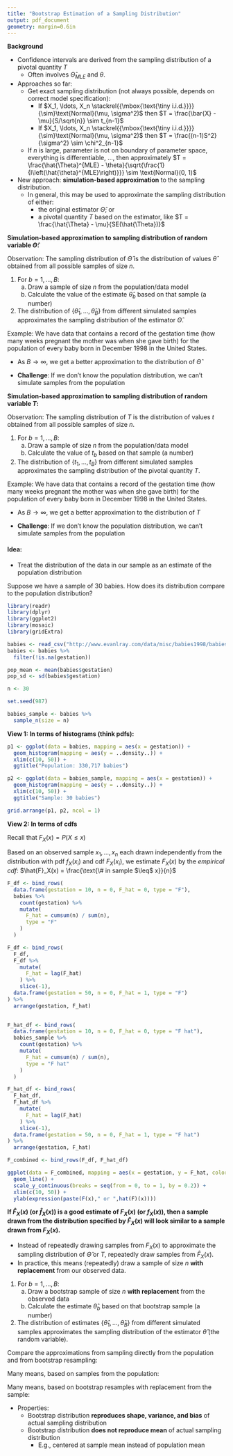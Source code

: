 ```yaml
---
title: "Bootstrap Estimation of a Sampling Distribution"
output: pdf_document
geometry: margin=0.6in
---
```


\def\simiid{\stackrel{{\mbox{\text{\tiny i.i.d.}}}}{\sim}}

**Background**

 * Confidence intervals are derived from the sampling distribution of a pivotal quantity $T$
    * Often involves $\hat{\Theta}_{MLE}$ and $\theta$.
 * Approaches so far:
    * Get exact sampling distribution (not always possible, depends on correct model specification):
        * If $X_1, \ldots, X_n \simiid \text{Normal}(\mu, \sigma^2)$ then $T = \frac{\bar{X} - \mu}{S/\sqrt{n}} \sim t_{n-1}$
        * If $X_1, \ldots, X_n \simiid \text{Normal}(\mu, \sigma^2)$ then $T = \frac{(n-1)S^2}{\sigma^2} \sim \chi^2_{n-1}$
    * If $n$ is large, parameter is not on boundary of parameter space, everything is differentiable, ..., then approximately $T = \frac{\hat{\Theta}^{MLE} - \theta}{\sqrt{\frac{1}{I\left(\hat{\theta}^{MLE}\right)}}} \sim \text{Normal}(0, 1)$
 * New approach: **simulation-based approximation** to the sampling distribution.
    * In general, this may be used to approximate the sampling distribution of either:
        * the original estimator $\hat{\Theta}$; or
        * a pivotal quantity $T$ based on the estimator, like $T = \frac{\hat{\Theta} - \mu}{SE(\hat{\Theta})}$


\newpage

**Simulation-based approximation to sampling distribution of random variable $\hat{\Theta}$:**

Observation: The sampling distribution of $\hat{\Theta}$ is the distribution of values $\hat{\theta}$ obtained from all possible samples of size $n$.

1. For $b = 1, \ldots, B$:
    a. Draw a sample of size $n$ from the population/data model
    b. Calculate the value of the estimate $\hat{\theta}_b$ based on that sample (a number)
2. The distribution of $\{\hat{\theta}_1, \ldots, \hat{\theta}_B\}$ from different simulated samples approximates the sampling distribution of the estimator $\hat{\Theta}$.

Example: We have data that contains a record of the gestation time (how many weeks pregnant the mother was when she gave birth) for the population of every baby born in December 1998 in the United States.

\includegraphics[height=15cm]{sample_means_pop_known.png}

 * As $B \rightarrow \infty$, we get a better approximation to the distribution of $\hat{\Theta}$

 * **Challenge**: If we don't know the population distribution, we can't simulate samples from the population

\newpage

**Simulation-based approximation to sampling distribution of random variable $T$:**

Observation: The sampling distribution of $T$ is the distribution of values $t$ obtained from all possible samples of size $n$.

1. For $b = 1, \ldots, B$:
    a. Draw a sample of size $n$ from the population/data model
    b. Calculate the value of $t_b$ based on that sample (a number)
2. The distribution of $\{t_1, \ldots, t_B\}$ from different simulated samples approximates the sampling distribution of the pivotal quantity $T$.

Example: We have data that contains a record of the gestation time (how many weeks pregnant the mother was when she gave birth) for the population of every baby born in December 1998 in the United States.

\includegraphics[height=15cm]{babies_sample_ts.png}

 * As $B \rightarrow \infty$, we get a better approximation to the distribution of $T$

 * **Challenge**: If we don't know the population distribution, we can't simulate samples from the population

\newpage

#### Idea:

 * Treat the distribution of the data in our sample as an estimate of the population distribution

Suppose we have a sample of 30 babies.  How does its distribution compare to the population distribution?

```r
library(readr)
library(dplyr)
library(ggplot2)
library(mosaic)
library(gridExtra)

babies <- read_csv("http://www.evanlray.com/data/misc/babies1998/babies_dec_1998.csv")
babies <- babies %>%
  filter(!is.na(gestation))

pop_mean <- mean(babies$gestation)
pop_sd <- sd(babies$gestation)

n <- 30

set.seed(987)

babies_sample <- babies %>%
  sample_n(size = n)
```

**View 1: In terms of histograms (think pdfs):**

```r
p1 <- ggplot(data = babies, mapping = aes(x = gestation)) + 
  geom_histogram(mapping = aes(y = ..density..)) +
  xlim(c(10, 50)) +
  ggtitle("Population: 330,717 babies")

p2 <- ggplot(data = babies_sample, mapping = aes(x = gestation)) + 
  geom_histogram(mapping = aes(y = ..density..)) +
  xlim(c(10, 50)) +
  ggtitle("Sample: 30 babies")

grid.arrange(p1, p2, ncol = 1)
```

**View 2: In terms of cdfs**

Recall that $F_X(x) = P(X \leq x)$

Based on an observed sample $x_1, \ldots, x_n$ each drawn independently from the distribution with pdf $f_X(x_i)$ and cdf $F_X(x_i)$, we estimate $F_X(x)$ by the *empirical cdf*: $\hat{F}_X(x) = \frac{\text{\# in sample $\leq$ x}}{n}$

```r
F_df <- bind_rows(
  data.frame(gestation = 10, n = 0, F_hat = 0, type = "F"),
  babies %>%
    count(gestation) %>%
    mutate(
      F_hat = cumsum(n) / sum(n),
      type = "F"
    )
  )

F_df <- bind_rows(
  F_df,
  F_df %>%
    mutate(
      F_hat = lag(F_hat)
    ) %>%
    slice(-1),
  data.frame(gestation = 50, n = 0, F_hat = 1, type = "F")
) %>%
  arrange(gestation, F_hat)

  
F_hat_df <- bind_rows(
  data.frame(gestation = 10, n = 0, F_hat = 0, type = "F hat"),
  babies_sample %>%
    count(gestation) %>%
    mutate(
      F_hat = cumsum(n) / sum(n),
      type = "F hat"
    )
  )

F_hat_df <- bind_rows(
  F_hat_df,
  F_hat_df %>%
    mutate(
      F_hat = lag(F_hat)
    ) %>%
    slice(-1),
  data.frame(gestation = 50, n = 0, F_hat = 1, type = "F hat")
) %>%
  arrange(gestation, F_hat)

F_combined <- bind_rows(F_df, F_hat_df)

ggplot(data = F_combined, mapping = aes(x = gestation, y = F_hat, color = type, linetype = type)) + 
  geom_line() +
  scale_y_continuous(breaks = seq(from = 0, to = 1, by = 0.2)) +
  xlim(c(10, 50)) +
  ylab(expression(paste(F(x)," or ",hat(F)(x))))
```

**If $\hat{F}_X(x)$ (or $\hat{f}_X(x)$) is a good estimate of $F_X(x)$ (or $f_X(x)$), then a sample drawn from the distribution specified by $\hat{F}_X(x)$ will look similar to a sample drawn from $F_X(x)$.**

 * Instead of repeatedly drawing samples from $F_X(x)$ to approximate the sampling distribution of $\hat{\Theta}$ or $T$, repeatedly draw samples from $\hat{F}_X(x)$.
 * In practice, this means (repeatedly) draw a sample of size $n$ **with replacement** from our observed data.

\newpage

1. For $b = 1, \ldots, B$:
    a. Draw a bootstrap sample of size $n$ **with replacement** from the observed data
    b. Calculate the estimate $\hat{\theta}_b$ based on that bootstrap sample (a number)
2. The distribution of estimates $\{\hat{\theta}_1, \ldots, \hat{\theta}_B\}$ from different simulated samples approximates the sampling distribution of the estimator $\hat{\theta}$ (the random variable).

\includegraphics[height=25cm]{bs_illustration.png}

\newpage

Compare the approximations from sampling directly from the population and from bootstrap resampling:

Many means, based on samples from the population:

\includegraphics{babies_sample_means_zoomed_in.pdf}

Many means, based on bootstrap resamples with replacement from the sample:

\includegraphics{babies_sample_bs_wide.pdf}

 * Properties:
    * Bootstrap distribution **reproduces shape, variance, and bias** of actual sampling distribution
    * Bootstrap distribution **does not reproduce mean** of actual sampling distribution
        * E.g., centered at sample mean instead of population mean
